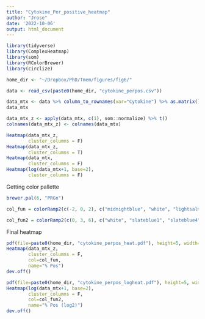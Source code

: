 ```yaml
---
title: "Cytokine_Per_positive_heatmap"
author: "Jrose"
date: '2022-10-06'
output: html_document
---
```


```r
library(tidyverse)
library(ComplexHeatmap)
library(som)
library(RColorBrewer)
library(circlize)

home_dir <- "~/Dropbox/PhD/Tmem/figures/fig6/"

data <- read_csv(paste0(home_dir, "cytokine_perpos.csv"))
```

```r
data_mtx <- data %>% column_to_rownames(var="Cytokine") %>% as.matrix()
data_mtx

data_mtx_z <- apply(data_mtx, c(1), som::normalize) %>% t()
colnames(data_mtx_z) <- colnames(data_mtx)
```

```r
Heatmap(data_mtx_z,
        cluster_columns = F)
Heatmap(data_mtx_z,
        cluster_columns = T)
Heatmap(data_mtx,
        cluster_columns = F)
Heatmap(log(data_mtx+1, base=2),
        cluster_columns = F)
```


Getting color pallette

```r
brewer.pal(6, "PRGn")

col_fun = colorRamp2(c(-2, 0, 2), c("midnightblue", "white", "lightsalmon2"))

col_fun2 = colorRamp2(c(0, 3, 6), c("white", "slateblue1", "slateblue4"))
```

Final heatmap

```r
pdf(file=paste0(home_dir, "cytokine_perpos_heat.pdf"), height=5, width=3.5)
Heatmap(data_mtx_z,
        cluster_columns = F,
        col=col_fun,
        name="% Pos")
dev.off()

pdf(file=paste0(home_dir, "cytokine_perpos_logheat.pdf"), height=5, width=3.5)
Heatmap(log(data_mtx+1, base=2),
        cluster_columns = F,
        col=col_fun2,
        name="% Pos (log2)")
dev.off()
```

